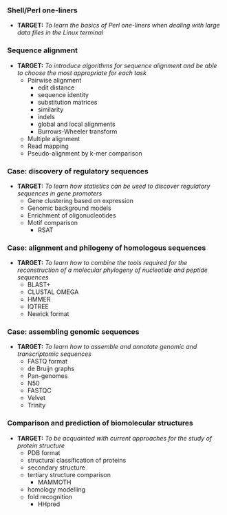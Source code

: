 
<!--
|subject|theory|hands-on|total|
|-------|------|--------|-----|
|Shell/Perl one-liners|1|1|2|
|Algoritmos de alineamiento de secuencias|2||2|

|caso: descubrimiento de secuencias reguladoras |1|3|4|

|caso: alineamiento y filogenia de secuencias homólogas|1|3|4|

|caso: ensamblaje de secuencias genómicas|1|3|4|

|Algoritmos de comparación de estructuras moleculares|2|2|4|

enlaces a entradas del blog
-->

### Shell/Perl one-liners

* __TARGET:__ _To learn the basics of Perl one-liners when dealing with large data files in the Linux terminal_
    
### Sequence alignment

* __TARGET:__ _To introduce algorithms for sequence alignment and be able to choose the most appropriate for each task_
    + Pairwise alignment
        + edit distance
        + sequence identity
        + substitution matrices
        + similarity
        + indels
        + global and local alignments
        + Burrows-Wheeler transform
    + Multiple alignment
    + Read mapping
    + Pseudo-alignment by k-mer comparison

### Case: discovery of regulatory sequences

* __TARGET:__ _To learn how statistics can be used to discover regulatory sequences in gene promoters_
    + Gene clustering based on expression
    + Genomic background models
    + Enrichment of oligonucleotides
    + Motif comparison
      + RSAT

### Case: alignment and philogeny of homologous sequences	

<!-- 1 + 3 http://161.111.227.80/compbio/material/alineafilog/node7.html -->
* __TARGET:__ _To learn how to combine the tools required for the reconstruction of a molecular phylogeny of nucleotide and peptide sequences_
    + BLAST+
    + CLUSTAL OMEGA
    + HMMER
    + IQTREE
    + Newick format

### Case: assembling genomic sequences

<!-- 1 + 3-->
* __TARGET:__ _To learn how to assemble and annotate genomic and transcriptomic sequences_
    + FASTQ format
    + de Bruijn graphs
    + Pan-genomes
    + N50
    + FASTQC
    + Velvet
    + Trinity
    

### Comparison and prediction of biomolecular structures 
<!-- 2 + 2 -->
* __TARGET:__ _To be acquainted with current approaches for the study of protein structure_
    + PDB format
    + structural classification of proteins
    + secondary structure
    + tertiary structure comparison
      + MAMMOTH
    + homology modelling
    + fold recognition
      + HHpred
